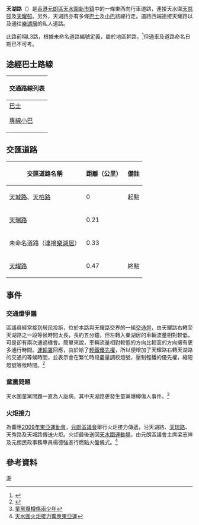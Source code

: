{{Infobox Hong Kong Road
| 中文街道名稱    = 天湖路
| 英文街道名稱    = Tin Wu Road
| 圖片    =  File:Tin Wu Road 201707.jpg
| 圖片說明    =  近[[天耀邨|天耀邨]]之天湖路
| 路段總長度  = 0.47
| 車速限制    = 50
| 行車線數量    =  六線雙向
| 所在地區    = [[元朗區|元朗區]]
| 起點    = [[天城路_(香港)|天城路]]、[[天柏路|天柏路]]的交匯
| 終點    = [[天耀路|天耀路]]
| 道路命名日期    = 
| 命名文件    = 
| 道路動工日期    = 1991年
| 道路興建計劃    = 
| 道路舊名資料    = L3路
| 通車日期 = 1992年
| 收費 = -
}}
'''天湖路'''（{{lang-en|Tin Wu Road}}）是[[香港|香港]][[元朗區|元朗區]][[天水圍新市鎮|天水圍新市鎮]]中的一條東西向行車道路，連接天水圍[[天慈邨|天慈邨]]及[[天耀邨|天耀邨]]。另外，天湖路亦有多條[[香港巴士|巴士]]及[[專線小巴|小巴]]路線行走。道路西端連接天耀路以及通往[[樂湖居|樂湖居]]的私人道路。

此路前稱L3路，根據未命名道路編號定義，屬於地區幹路。<ref>{{Cite web |url=http://www.hk-place.com/view.php?id=320 |title=香港地方：道路及鐵路－未命名道路編號 |accessdate=2010-05-27 |archive-date=2010-11-23 |archive-url=https://web.archive.org/web/20101123184918/http://hk-place.com/view.php?id=320 |dead-url=yes }}</ref>但通車及道路命名日期已不可考。

== 途經巴士路線 ==
{| class="mw-collapsible mw-collapsed wikitable" style="background:white; margin: 0 auto; width: auto;" 
! 交通路線列表
|-
|
;[[香港巴士|巴士]]
{{九龍新界巴士簡單列表|69M|69P|69X|264R|265S|269B|269C|269D|269S|276|276A|869|B1|B2P|N269}}{{過海隧道巴士簡單列表|969|969B|969C|969X|969N|N969}}{{港鐵巴士簡單列表|K74|K75P}}
{{大嶼山巴士簡單列表|E36A|E37|E37C|N30|NA37}}
;[[香港小巴|專線小巴]]
{{新界專線小巴簡單列表|34A|77|77B}}
|}

== 交匯道路 ==
{| class="sortable prettytable"
|-
! 交匯道路名稱 !! 距離（公里） !! 備註
|-
| [[天城路_(香港)|天城路]]、[[天柏路|天柏路]] || 0 || 起點
|-
| [[天瑞路|天瑞路]] || 0.21 || 
|-
| 未命名道路（連接[[樂湖居|樂湖居]]） || 0.33 || 
|-
| [[天耀路|天耀路]] || 0.47 || 終點
|}
== 事件 ==
=== 交通燈爭議 ===
區議員經常接到居民投訴，位於本路與天耀路交界的一組[[交通燈|交通燈]]，由天耀路右轉至天湖路之一段等候時間太長，長約五分鐘，但左轉入樂湖居的車輛流量相對較低，可是卻有兩次通過機會。簡單來說，車輛流量相對較低的方向比較高的方向擁有更多通行時間。[[運輸署|運輸署]]回應，由於給了[[香港輕鐵#優先過路權|輕鐵優先權]]，所以便增加了天耀路右轉天湖路的交通的等候時間，並表示會在繁忙時段盡量調校燈號，壓制輕鐵的優先權，縮短燈號等候時間。<ref>{{Cite web |url=http://www.ericcheung.net/dc/2009052204_dc.htm |title=要求：重整天福路轉天耀路及天耀路轉天湖路燈位轉燈的時間 |access-date=2010-05-27 |archive-date=2010-01-06 |archive-url=https://web.archive.org/web/20100106112739/http://www.ericcheung.net/dc/2009052204_dc.htm |dead-url=yes }}</ref>
=== 童黨問題 ===
天水圍童黨問題一直為人詬病，其中天湖路更發生童黨爆樽傷人事件。<ref>[http://hk.apple.nextmedia.com/template/apple/art_main.php?iss_id=20081103&sec_id=4104&subsec_id=11867&art_id=11796400 童黨爆樽傷兩少年]</ref>
=== 火炬接力 ===
為響應[[2009年東亞運動會|2009年東亞運動會]]，[[元朗區議會|元朗區議會]]舉行火炬接力傳遞，沿天湖路、[[天瑞路|天瑞路]]、天秀路及天城路傳送火炬。火炬最後送回[[天水圍運動場|天水圍運動場]]，由元朗區議會主席梁志祥及元朗民政事務專員楊德強進行燃點火盤儀式。<ref>[http://finance.sina.com.hk/cgi-bin/nw/show.cgi/7779/3/1/2163956/1.html 天水圍火炬接力響應東亞運]{{Dead link|date=2019年10月 |bot=InternetArchiveBot |fix-attempted=yes }}</ref>
== 參考資料 ==
{{reflist}}
{{天水圍行車道路列表}}
[[Category:天水圍街道|湖]]